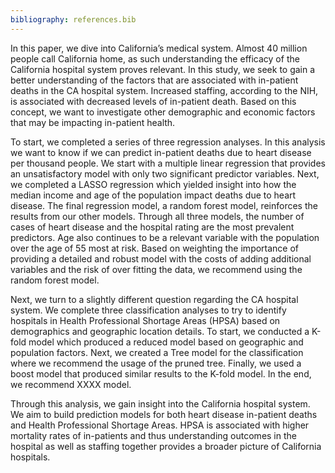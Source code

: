 ```yaml
---
bibliography: references.bib
---
```


In this paper, we dive into California's medical system. Almost 40 million people call California home, as such understanding the efficacy of the California hospital system proves relevant. In this study, we seek to gain a better understanding of the factors that are associated with in-patient deaths in the CA hospital system. Increased staffing, according to the NIH, is associated with decreased levels of in-patient death. Based on this concept, we want to investigate other demographic and economic factors that may be impacting in-patient health. 

To start, we completed a series of three regression analyses. In this analysis we want to know if we can predict in-patient deaths due to heart disease per thousand people. We start with a multiple linear regression that provides an unsatisfactory model with only two significant predictor variables. Next, we completed a LASSO regression which yielded insight into how the median income and age of the population impact deaths due to heart disease. The final regression model, a random forest model, reinforces the results from our other models. Through all three models, the number of cases of heart disease and the hospital rating are the most prevalent predictors. Age also continues to be a relevant variable with the population over the age of 55 most at risk. Based on weighting the importance of providing a detailed and robust model with the costs of adding additional variables and the risk of over fitting the data, we recommend using the random forest model. 

Next, we turn to a slightly different question regarding the CA hospital system. We complete three classification analyses to try to identify hospitals in Health Professional Shortage Areas (HPSA) based on demographics and geographic location details. To start, we conducted a K-fold model which produced a reduced model based on geographic and population factors. Next, we created a Tree model for the classification where we recommend the usage of the pruned tree. Finally, we used a boost model that produced similar results to the K-fold model. In the end, we recommend XXXX model. 

Through this analysis, we gain insight into the California hospital system. We aim to build prediction models for both heart disease in-patient deaths and Health Professional Shortage Areas. HPSA is associated with higher mortality rates of in-patients and thus understanding outcomes in the hospital as well as staffing together provides a broader picture of California hospitals. 